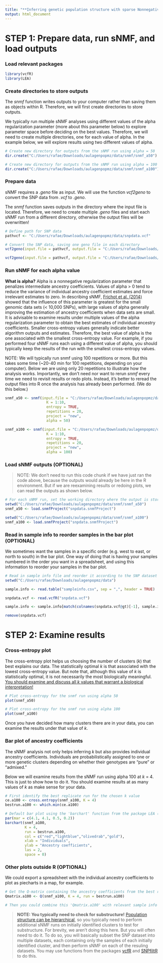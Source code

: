 ---
title: "**Inferring genetic population structure with sparse Nonnegative Matrix Factorization (sNMF)**"
output: html_document
---

# STEP 1: Prepare data, run sNMF, and load outputs

### Load relevant packages
```{r, message=FALSE, warning=FALSE, results='hide'}
library(vcfR)
library(LEA)
```

### Create directories to store outputs

The *snmf* function writes outputs to your computer rather than saving them as objects within R. Therefore, we will first create directories to store outputs.

We typically run multiple sNMF analyses using different values of the alpha regularization parameter (more about this parameter below) to explore parameter space before deciding on the best values. Therefore, we will need to create multiple directories, one for each value of alpha. In the example below, we will explore results using two different values of alpha.

```{r, eval=FALSE}
# Create new directory for outputs from the sNMF run using alpha = 50
dir.create("C:/Users/rafae/Downloads/aulagenpopmz/data/snmf/snmf_a50")

# Create new directory for outputs from the sNMF run using alpha = 100
dir.create("C:/Users/rafae/Downloads/aulagenpopmz/data/snmf/snmf_a100")
```

### Prepare data

sNMF requires a *.geno* file as input. We will use the function *vcf2geno* to convert the SNP data from *.vcf* to *.geno*.

The *snmf* function saves outputs in the directory where the input file is located. Therefore, we need to create multiple *.geno* files and start each sNMF run from a different directory, otherwise the output files will be overwritten!

```{r, eval=FALSE}
# Define path for SNP data
pathvcf <- "C:/Users/rafae/Downloads/aulagenpopmz/data/snpdata.vcf"

# Convert the SNP data, saving one geno file in each directory
vcf2geno(input.file = pathvcf, output.file = "C:/Users/rafae/Downloads/aulagenpopmz/data/snmf/snmf_a50/snpdata.geno")

vcf2geno(input.file = pathvcf, output.file = "C:/Users/rafae/Downloads/aulagenpopmz/data/snmf/snmf_a100/snpdata.geno")
```

### Run sNMF for each alpha value

**What is alpha?** Alpha is a nonnegative regularization parameter that penalizes intermediate ancestry coefficients. Values of alpha > 0 tend to reduce the variance of individual ancestry coefficient estimates and force irrelevant estimates to zero. In describing sNMF, [Frichot et al. (2014)](https://doi.org/10.1534/genetics.113.160572) showed that the influence of this parameter is greatest for the small genomic data sets (< 10,000 SNPs), with large values of alpha generally improving the estimation of ancestry coefficients when data sets are small. It is advisable to examine results under multiple values of the alpha regularization parameter to obtain the best estimates of individual ancestry coefficients. Smaller cross-entropy values generally indicate better algorithm outputs and estimates. Therefore, the best value of alpha is the one associated with the smallest cross-entropy value. For example, if you performed four sNMF runs each using a different value of alpha, you should typically keep the results of the run with the smallest cross-entropy values.

NOTE: We will typically run snmf using 100 repetitions or more. But this takes some time (~20-40 min for 100 repetitions, depending on your computer). Below we are using only 20 repetitions to illustrate how the analysis works. Importantly, we don't need nor want to rerun *snmf* every time we need to revisit results or redo plots. Instead, it's better to reread the output files into R once the analysis has already been performed. (We do this below.)

```{r, eval=FALSE}
snmf_a50 <- snmf(input.file = "C:/Users/rafae/Downloads/aulagenpopmz/data/snmf/snmf_a50/snpdata.geno",
                   K = 1:10,
                   entropy = TRUE,
                   repetitions = 20,
                   project = "new",
                   alpha = 50)

snmf_a100 <- snmf(input.file = "C:/Users/rafae/Downloads/aulagenpopmz/data/snmf/snmf_a100/snpdata.geno",
                   K = 1:10,
                   entropy = TRUE,
                   repetitions = 20,
                   project = "new",
                   alpha = 100)
```

### Load sNMF outputs (OPTIONAL)

> NOTE: We don't need to run this code chunk if we have just ran the code above, because the outputs would already be here in the R environment. But if we are reexamining results or redoing plots, we can read the outputs as shown below.

```{r, message=FALSE, warning=FALSE, results='hide'}
# For each sNMF run, set the working directory where the output is stored and read it into R
setwd("C:/Users/rafae/Downloads/aulagenpopmz/data/snmf/snmf_a50")
snmf_a50 <- load.snmfProject("snpdata.snmfProject")

setwd("C:/Users/rafae/Downloads/aulagenpopmz/data/snmf/snmf_a100")
snmf_a100 <- load.snmfProject("snpdata.snmfProject")
```

### Read in sample info to reorder samples in the bar plot (OPTIONAL)

We sometimes want the samples in a specific order (e.g. west to east, or north to south) in the bar plot. One way of doing that is having your samples numbered in the order you want in a spreadsheet, and using this information to reorder your samples in the bar plot.

```{r, message=FALSE, warning=FALSE, results='hide'}
# Read in sample info file and reorder it according to the SNP dataset you used as input for the analysis
setwd("C:/Users/rafae/Downloads/aulagenpopmz/data")

sample.info <- read.table("sampleinfo.csv", sep = ",", header = TRUE)

snpdata.vcf <- read.vcfR("snpdata.vcf")

sample.info <- sample.info[match(colnames(snpdata.vcf@gt)[-1], sample.info$id), ]

remove(snpdata.vcf)
```

# STEP 2: Examine results

### Cross-entropy plot

The cross-entropy plot helps us choosing the number of clusters (*k*) that best explains our data. The statistically optimal *k* is that associated with the lowest cross-entropy value. But note that, although this value of *k* is statistically optimal, it is not necessarily the most biologically meaningful. [You should examine and discuss all *k* values that warrant a biological interpretation!](https://onlinelibrary.wiley.com/doi/full/10.1111/mec.13243#:~:text=are%20therefore%20meaningless.-,Only%20interpreting%20a%20single%20value%20of%20k,-Clustering%20data%20is)

```{r, message=FALSE, warning=FALSE, results='hide'}
# Plot cross-entropy for the snmf run using alpha 50
plot(snmf_a50)

# Plot cross-entropy for the snmf run using alpha 100
plot(snmf_a100)
```

Once you have decided how many clusters there are in your data, you can examine the results under that value of *k*.

### Bar plot of ancestry coefficients

The sNMF analysis not only helps inferring *k* but also provides individual ancestry coefficients. Individuals are probabilistically assigned to one or more genetic clusters depending on whether their genotypes are "pure" or "admixed."

Below we will examine results from the sNMF run using alpha 100 at *k* = 4. This is just to show how to do it. You should examine results at as many values of *k* as make sense for your data.

```{r, message=FALSE, warning=FALSE, results='hide'}
# First identify the best replicate run for the chosen k value
ce.a100 <- cross.entropy(snmf_a100, K = 4)
bestrun.a100 <- which.min(ce.a100)

# Default bar plot using the 'barchart' function from the package LEA (alternatively, you could extract relevant info from snmf_a100 into a dataframe and plot using ggplot)
par(mar = c(4.1, 4.1, 0.5, 0.2))
barchart(snmf_a100,
         K = 4,
         run = bestrun.a100,
         col = c("red","lightblue","olivedrab","gold"),
         xlab = "Individuals",
         ylab = "Ancestry coefficients",
         las = 2,
         space = 0)
```

### Other plots outside R (OPTIONAL)

We could export a spreadsheet with the individual ancestry coefficients to plot as piecharts in a map, for example.

```{r, message=FALSE, warning=FALSE, results='hide'}
# Get the Q-matrix containing the ancestry coefficients from the best replicate run
Qmatrix.a100 <- Q(snmf_a100, K = 4, run = bestrun.a100)

# Then you could combine this 'Qmatrix.a100' with relevant sample info (e.g. coordinates) in a single table to plot in QGIS (not shown here)
```

> **NOTE: You typically need to check for substructure!** [Population structure can be hierarchical](https://onlinelibrary.wiley.com/doi/10.1111/mec.14187), so you typically need to perform additional sNMF runs on initially identified clusters to test for substructure. For brevity, we aren't doing this here. But you will often need to do it. To do so, you will basically subset the SNP dataset into multiple datasets, each containing only the samples of each initially identified cluster, and then perform sNMF on each of the resuling datasets. You may use functions from the packages [vcfR](https://doi.org/10.1111/1755-0998.12549) and [SNPfiltR](https://github.com/DevonDeRaad/SNPfiltR) to do this.
